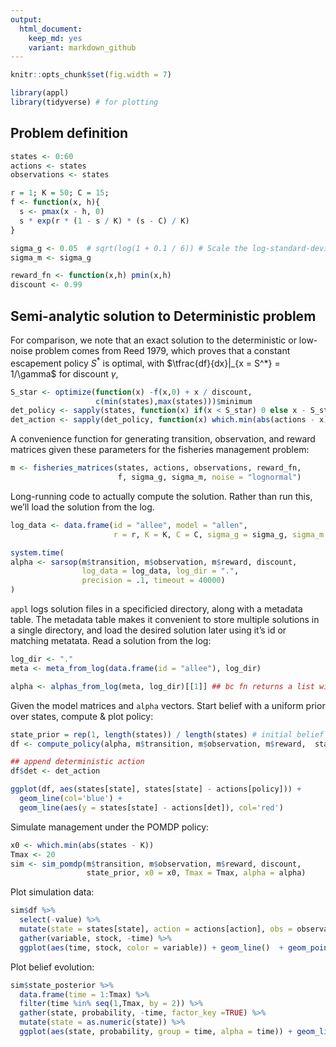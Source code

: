 ```yaml
---
output:
  html_document: 
    keep_md: yes
    variant: markdown_github
---  
```




```r
knitr::opts_chunk$set(fig.width = 7)
```

```r
library(appl)
library(tidyverse) # for plotting
```


## Problem definition

```r
states <- 0:60
actions <- states
observations <- states

r = 1; K = 50; C = 15;
f <- function(x, h){
  s <- pmax(x - h, 0)
  s * exp(r * (1 - s / K) * (s - C) / K)
}

sigma_g <- 0.05  # sqrt(log(1 + 0.1 / 6)) # Scale the log-standard-deviation to result in similar variance to a uniform distribution of width 0.1
sigma_m <- sigma_g

reward_fn <- function(x,h) pmin(x,h)
discount <- 0.99
```



## Semi-analytic solution to Deterministic problem

For comparison, we note that an exact solution to the deterministic or low-noise problem comes from Reed 1979, which proves that a constant escapement
policy $S^*$ is optimal, with $\tfrac{df}{dx}|_{x = S^*} = 1/\gamma$ for discount $\gamma$,

```r
S_star <- optimize(function(x) -f(x,0) + x / discount, 
                   c(min(states),max(states)))$minimum
det_policy <- sapply(states, function(x) if(x < S_star) 0 else x - S_star)
det_action <- sapply(det_policy, function(x) which.min(abs(actions - x)))
```



A convenience function for generating transition, observation, and reward matrices given these parameters for the fisheries management problem:

```r
m <- fisheries_matrices(states, actions, observations, reward_fn, 
                        f, sigma_g, sigma_m, noise = "lognormal")
```

Long-running code to actually compute the solution.  Rather than run this, we'll load the solution from the log.

<!-- Consider using results from pomdp-solutions-library here instead! -->

```r
log_data <- data.frame(id = "allee", model = "allen", 
                       r = r, K = K, C = C, sigma_g = sigma_g, sigma_m = sigma_m)

system.time(
alpha <- sarsop(m$transition, m$observation, m$reward, discount, 
                log_data = log_data, log_dir = ".",
                precision = .1, timeout = 40000)
)
```

`appl` logs solution files in a specificied directory, along with a metadata table.  The metadata table makes it convenient to store multiple solutions in a single directory, and load the desired solution later using it's id or matching metatata.
Read a solution from the log:

```r
log_dir <- "."
meta <- meta_from_log(data.frame(id = "allee"), log_dir)

alpha <- alphas_from_log(meta, log_dir)[[1]] ## bc fn returns a list with all matching alphas, we need [[1]]
```


Given the model matrices and `alpha` vectors.  Start belief with a uniform prior over states, compute & plot policy:

```r
state_prior = rep(1, length(states)) / length(states) # initial belief
df <- compute_policy(alpha, m$transition, m$observation, m$reward,  state_prior)

## append deterministic action
df$det <- det_action
```

```r
ggplot(df, aes(states[state], states[state] - actions[policy])) + 
  geom_line(col='blue') + 
  geom_line(aes(y = states[state] - actions[det]), col='red')
```


Simulate management under the POMDP policy:

```r
x0 <- which.min(abs(states - K))
Tmax <- 20
sim <- sim_pomdp(m$transition, m$observation, m$reward, discount, 
                 state_prior, x0 = x0, Tmax = Tmax, alpha = alpha)
```

Plot simulation data:

```r
sim$df %>%
  select(-value) %>%
  mutate(state = states[state], action = actions[action], obs = observations[obs]) %>%
  gather(variable, stock, -time) %>%
  ggplot(aes(time, stock, color = variable)) + geom_line()  + geom_point()
```

Plot belief evolution:

```r
sim$state_posterior %>% 
  data.frame(time = 1:Tmax) %>%
  filter(time %in% seq(1,Tmax, by = 2)) %>%
  gather(state, probability, -time, factor_key =TRUE) %>% 
  mutate(state = as.numeric(state)) %>% 
  ggplot(aes(state, probability, group = time, alpha = time)) + geom_line()
```

